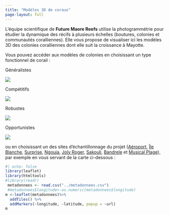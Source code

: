 ```yaml
---
title: "Modèles 3D de coraux"
page-layout: full
---
```


L'équipe scientifique de __Future Maore Reefs__ utilise la photogrammétrie pour étudier la dynamique des récifs à plusieurs échelles (boutures, colonies et communautés coralliennes). Elle vous propose de visualiser ici les modèles 3D des colonies coralliennes dont elle suit la croissance à Mayotte.

Vous pouvez accéder aux modèles de colonies en choisissant un type fonctionnel de corail :

::: {.grid}

::: {.g-col-3}
::: {.text-center} 
Généralistes
:::
[![](/assets/images/generalist_w100.png)](/gallery/listing_type.html#coraux-généralistes)
:::

::: {.g-col-3}
::: {.text-center} 
Compétitifs
:::
[![](/assets/images/compet_w100.png)](/gallery/listing_type.html#coraux-compétitifs)
:::

::: {.g-col-3}
::: {.text-center} 
Robustes
:::
[![](/assets/images/stresstol_w100.png)](/gallery/listing_type.html#coraux-robustes)
:::

::: {.g-col-3}
::: {.text-center} 
Opportunistes
:::
[![](/assets/images/weedy_w100.png)](/gallery/listing_type.html#coraux-opportunistes)
:::

:::

ou en choisissant un des sites d'échantillonnage du projet ([Aéroport](listing_site.html#aeroport), [Île Blanche](listing_site.html#ile-blanche), [Surprise](listing_site.html#surprise), [Ngouja](listing_site.html#ngouja), [Joly Roger](listing_site.html#joly-roger), [Sakouli](listing_site.html#sakouli), [Bandrele](listing_site.html#bandrele) et [Musical Plage](listing_site.html#musical-plage)), par exemple en vous servant de la carte ci-dessous :

```r
#| echo: false
library(leaflet)
library(htmltools)
#library(readr)
 metadonnees <- read.csv("../metadonnees.csv")
 #metadonnees$longitude<-as.numeric(metadonnees$longitude)
m <-leaflet(metadonnees)%>% 
  addTiles() %>%
  addMarkers(~longitude, ~latitude, popup = ~url)
m
```

```{=html}
<!--
### Site

| Site          | Description | Image | Allez-y!                                         |
|--------------|--------------|--------------|------------------------------|
| Aeroport      | Lorem Ipsum |       | [Aeroport](listing_site.html#aeroport)           |
| Ile Blanche   | Lorem Ipsum |       | [Ile Blanche](listing_site.html#ile-blanche)     |
| Surprise      | Lorem Ipsum |       | [Surprise](listing_site.html#surprise)           |
| Ngouja        | Lorem Ipsum |       | [Ngouja](listing_site.html#ngouja)               |
| Joly Roger    | Lorem Ipsum |       | [Joly Roger](listing_site.html#joly-roger)       |
| Sakouli       | Lorem Ipsum |       | [Sakouli](listing_site.html#sakouli)             |
| Bandrele      | Lorem Ipsum |       | [Bandrele](listing_site.html#bandrele)           |
| Musical Plage | Lorem Ipsum |       | [Musical Plage](listing_site.html#musical-plage) |
-->
```
